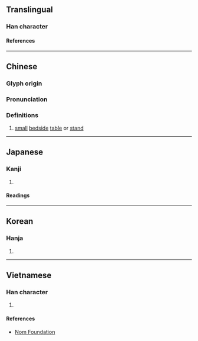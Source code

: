 {{character info}}
==Translingual==

===Han character===
{{Han char|rn=75|rad=木|as=07|sn=11|four=46914|canj=DRHG|ids=⿰木呈}}

====References====
{{Han ref|kx=0526.260|dkj=14801|dj=0915.190|hdz=21214.070|uh=686F}}

----

==Chinese==
{{zh-forms}}

===Glyph origin===
{{Han etym}}

===Pronunciation===
{{zh-pron
|m=tīng
|c=ting1
|mc=y
|oc=y
|ma=
|cat=n
}}

===Definitions===
{{zh-hanzi}}

# [[small]] [[bedside]] [[table]] or [[stand]]

----

==Japanese==

===Kanji===
{{ja-kanji|grade=|rs=木07}}

# {{rfdef|ja|sort=木07}}

====Readings====
{{ja-readings
|on=てい, ちょう, けい, ぎょう
|kun=つくえ
}}

----

==Korean==

===Hanja===
{{ko-hanja|hangeul=[[정]]|eumhun=|rv=jeong|mr=chŏng|y=ceng}}

# {{rfdef|ko|sort=木07}}

----

==Vietnamese==

===Han character===
{{vi-readings|rs=木07|reading=tinh}}

# {{rfdef|vi|sort=木07}}

====References====
* [http://nomfoundation.org/common/nom_details.php?codepoint=686f Nom Foundation]